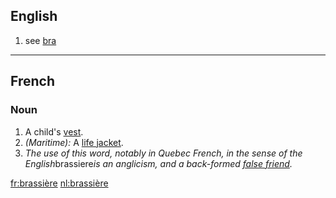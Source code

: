 ==English==
#see [[bra]]

----

==French==

===Noun===
#A child's [[vest]].
#''(Maritime):'' A [[life jacket]].
#''The use of this word, notably in Quebec French, in the sense of the English ''brassiere'' is an anglicism, and a back-formed [[false friend]].''

[[fr:brassière]]
[[nl:brassière]]